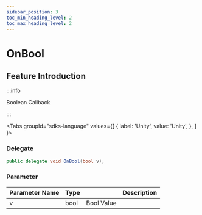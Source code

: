 ```yaml
---
sidebar_position: 3
toc_min_heading_level: 2
toc_max_heading_level: 2
---
```


# OnBool

## Feature Introduction

:::info

Boolean Callback

:::

<Tabs
groupId="sdks-language"
values={[
{ label: 'Unity', value: 'Unity', },
]
}>

<TabItem value="Unity">

### Delegate

```C# showLineNumbers
public delegate void OnBool(bool v);
```

### Parameter

| Parameter Name | Type                           || Description     |
| -------- | -------------------------------------------------------------------------------------- | -------- | -------- |
| v | bool  | Bool Value |

</TabItem>

</Tabs>
